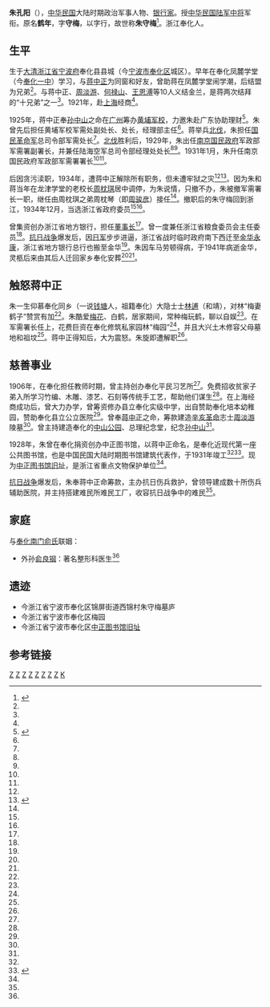 '''朱孔阳'''（{{bd|1885年||1941年}}），[[中华民国|中华民国]]大陆时期政治军事人物、[[银行家|银行家]]。授[[中华民国陆军|中华民国陆军]][[中将|中将]]军衔。原名'''鹤年'''，字'''守梅'''，以字行，故世称'''朱守梅'''<ref name="中正图书馆 朱守梅">{{cite web|url=http://www1.fhnews.com.cn/gb/node2/node9/node111/userobject1ai330628.html|title=中正图书馆与朱守梅|publisher=[[奉化|奉化]]新闻网  -> 雪窦文艺 -> 乡土地理|author=稿件来源：奉化日报  作者：竺丰   责任编辑：王于奎|date=7月6日 10:35|accessdate=2013年3月28日|language=zh-hans}}{{dead link|date=2018年3月 |bot=InternetArchiveBot |fix-attempted=yes }}</ref>。浙江奉化人。

==生平==

生于[[大清|大清]][[浙江省|浙江省]][[宁波府|宁波府]]奉化县县城（今[[宁波市|宁波市]][[奉化区|奉化区]]城区）。早年在奉化凤麓学堂（今[[奉化一中|奉化一中]]）学习，与[[蒋中正|蒋中正]]为同窗和好友，曾助蒋在凤麓学堂闹学潮，后结盟为兄弟<ref name="中正图书馆 朱守梅"/>。与蒋中正、[[周淡游|周淡游]]、[[何禄山|何禄山]]、[[王恩溥|王恩溥]]等10人义结金兰，是蒋两次结拜的“十兄弟”之一<ref name="中正图书馆 朱守梅"/>。1921年，赴[[上海|上海]]经商<ref name="中正图书馆 朱守梅"/>。

1925年，蒋中正奉[[孙中山|孙中山]]之命在[[广州|广州]]筹办[[黄埔军校|黄埔军校]]，力邀朱赴广东协助理财<ref name="俞良钢">{{cite web |url=http://www.minge.gov.cn/txt/2013-03/18/content_5807756.htm |title=俞良钢：奉化俞氏家族中走出的整形外科名医 |publisher=[[中国国民党革命委员会|中国国民党革命委员会]]中央委员会 |author=文章来源：《团结》杂志2013年第1期 文/于韬 |date=2013-03-18|accessdate=2013年3月28日 |language=zh-hans |deadurl=yes |archiveurl=https://web.archive.org/web/20130331045219/http://www.minge.gov.cn/txt/2013-03/18/content_5807756.htm |archivedate=2013年3月31日 |df= }}</ref>。朱曾先后担任黄埔军校军需处副处长、处长，经理部主任<ref name="中正图书馆 朱守梅"/>。蒋举兵[[北伐|北伐]]，朱担任[[国民革命军|国民革命军]]总司令部军需处长<ref name="中正图书馆 朱守梅"/>。[[北伐|北伐]]胜利后，1929年，朱出任[[南京国民政府|南京国民政府]]军政部军需署副署长，并兼任陆海空军总司令部经理处处长<ref name="中正图书馆 朱守梅"/><ref name="俞良钢"/>。1931年1月，朱升任南京国民政府军政部军需署署长<ref name="中正图书馆 朱守梅"/><ref name="俞良钢"/>。

后因贪污渎职，1934年，遭蒋中正解除所有职务，但未遭牢狱之灾<ref name="中正图书馆 朱守梅"/><ref name="朱孔阳 国学文化">{{cite web|url=http://www.guowen.org/viewnews-72215.html|title=朱孔阳|publisher=[[国学|国学]][[文化|文化]]|author=来源: 国文网|date=发布: 2009-12-06 16:53|accessdate=2013年3月28日|language=zh-hans}}{{dead link|date=2018年3月 |bot=InternetArchiveBot |fix-attempted=yes }}</ref>。因为朱和蒋当年在龙津学堂的老校长[[周枕琪|周枕琪]]居中调停，为朱说情，只撤不办，朱被撤军需署长一职，继任由周枕琪之弟周枕琴（即[[周骏彦|周骏彦]]）接任<ref name="朱孔阳 国学文化"/>。撤职后的朱守梅回到浙江，1934年12月，当选浙江省政府委员<ref name="中正图书馆 朱守梅"/><ref name="朱孔阳 国学文化"/>。

曾集资创办浙江省地方银行，担任[[董事长|董事长]]<ref name="朱孔阳 国学文化"/>。曾一度兼任浙江省粮食委员会主任委员<ref name="中正图书馆 朱守梅"/>。[[抗日战争|抗日战争]]爆发后，因[[日军|日军]]步步进逼，浙江省战时临时政府南下西迁至[[金华|金华]][[永康市|永康]]，浙江省地方银行总行也搬至金华<ref name="朱孔阳 国学文化"/>。朱因车马劳顿得病，于1941年病逝金华，灵柩后来由其后人迁回家乡奉化安葬<ref name="中正图书馆 朱守梅"/><ref name="朱孔阳 国学文化"/>。

==触怒蒋中正==

朱一生仰慕奉化同乡（一说[[钱塘县|钱塘]]人，祖籍奉化）大隐士士[[林逋|林逋]]（和靖），对林“梅妻鹤子”赞赏有加<ref name="朱孔阳 国学文化"/>。朱酷爱[[梅花|梅花]]、白鹤，居家期间，常种梅玩鹤，聊以自娱<ref name="朱孔阳 国学文化"/>。在军需署长任上，花费巨资在奉化修筑私家园林“梅园”<ref name="朱孔阳 国学文化"/>，并且大兴土木修容父母墓地和祖坟<ref name="中正图书馆 朱守梅"/>。蒋中正得知后，大为震怒。朱旋即遭解职<ref name="中正图书馆 朱守梅"/>。

==慈善事业==

1906年，在奉化担任教师时期，曾主持创办奉化平民习艺所<ref name="中正图书馆 朱守梅"/>。免费招收贫家子弟入所学习竹编、木雕、漆艺、石刻等传统手工艺，帮助他们谋生<ref name="中正图书馆 朱守梅"/>。在上海经商成功后，曾大力办学，曾筹资修办县立奉化实级中学，出自赞助奉化培本幼稚园，赞助奉化县立公立医院<ref name="中正图书馆 朱守梅"/>。曾奉[[蒋中正|蒋中正]]之命，筹款建造[[辛亥革命|辛亥革命]]志士[[周淡游|周淡游]]陵墓<ref name="中正图书馆 朱守梅"/>。曾主持建造奉化的[[中山公园|中山公园]]、总理纪念堂，纪念[[孙中山|孙中山]]<ref name="中正图书馆 朱守梅"/>。

1928年，朱曾在奉化捐资创办中正图书馆，以蒋中正命名，是奉化近现代第一座公共图书馆，也是中国民国大陆时期图书馆建筑代表作，于1931年竣工<ref name="中正图书馆 朱守梅"/><ref name="中正图书馆旧址">{{cite web|url=http://fh.ningbo.gov.cn/004/008/004/209590.html|title=中正图书馆旧址陈列馆开馆|publisher=[[中国|中国]][[奉化|奉化]]|author=作者:李婷婷|date=信息来源:奉化日报  发布时间:2011-02-15|accessdate=2013年3月28日|language=zh-hans}}{{dead link|date=2018年3月 |bot=InternetArchiveBot |fix-attempted=yes }}</ref>。现为[[中正图书馆旧址|中正图书馆旧址]]，是浙江省重点文物保护单位<ref name="中正图书馆旧址"/>。

[[抗日战争|抗日战争]]爆发后，朱奉蒋中正命筹款，主办抗日伤兵救护，曾领导建成数十所伤兵辅助医院，并主持搭建难民所难民工厂，收容抗日战争中的难民<ref name="俞良钢"/>。

==家庭==
与[[奉化南门俞氏|奉化南门俞氏]]联姻：
* 外孙[[俞良钢|俞良钢]]：著名整形科医生<ref name="俞良钢"/>

==遗迹==
* 今浙江省宁波市奉化区锦屏街道西锦村朱守梅墓庐
* 今浙江省宁波市奉化区梅园
* 今浙江省宁波市奉化区[[中正图书馆旧址|中正图书馆旧址]]

==参考链接==
{{reflist}}

[[Category:奉化人|Z]]
[[Category:中國第二次世界大戰人物|Z]]
[[Category:中華民國大陸時期軍事人物|Z]]
[[Category:中國國民黨黨員|Z]]
[[Category:中華民國陸軍軍官學校校友|Z]]
[[Category:中華民國陸軍中將|Z]]
[[Category:中华民国银行家|Z]]
[[Category:宁波商帮|Z]]
[[Category:朱姓|K]]